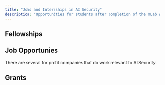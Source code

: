 ```yaml
---
title: "Jobs and Internships in AI Security"
description: "Opportunities for students after completion of the XLab AI Security Guide"
---
```


## Fellowships

<OrganizationCard
  name="XLab Summer Research Fellowship"
  description="The Existential Risk Laboratory’s (XLab) Summer Research Fellowship is a 10-week, in-person program aimed at providing students the opportunity to produce research on emerging threats including those from artificial intelligence."
  websiteUrl="https://xrisk.uchicago.edu/fellowship/"
  lightLogoPath="/images/x.png"
  darkLogoPath="/images/x_white.png"
/>

<OrganizationCard
  name="SPAR"
  description="SPAR is an AI safety and security research fellowship program. SPAR fellows apply directly to work with mentors and collaborate remotely with them over the course of the fellowship."
  websiteUrl="https://sparai.org/"
  lightLogoPath="/images/organizations/spar-light.png"
  darkLogoPath="/images/organizations/spar-dark.png"
/>

<OrganizationCard
  name="MATS"
  description="The ML Alignment & Theory Scholars (MATS) Program is an in person fellowhsip opportunity where mentees work with mentors to develop AI safety and security research."
  websiteUrl="https://www.matsprogram.org/"
  lightLogoPath="/images/organizations/mats-light.png"
  darkLogoPath="/images/organizations/mats-dark.png"
/>

## Job Opportunies

There are several for profit companies that do work relevant to AI Security.

<OrganizationCard
  name="Gray Swan"
  description="Gray Swan is a startup dedicated to improving AI Security. They offer internships and host public AI security competitions."
  websiteUrl="https://www.grayswan.ai/"
  lightLogoPath="/images/organizations/gray-swan-light.png"
  darkLogoPath="/images/organizations/gray-swan-dark.png"
/>

<OrganizationCard
  name="FAR.AI"
  description="FAR.AI does a variety of research including papers related to robustness. In addition to research, FAR.AI hosts a variety of events and programs."
  websiteUrl="https://far.ai/"
  lightLogoPath="/images/organizations/far-light.png"
  darkLogoPath="/images/organizations/far-dark.png"
/>

<OrganizationCard
  name="Center for AI Safety"
  description="Goodfire is a for-profit research company that seeks to advance the field of mechanistic interpretability. Some researchers believe this work could improve AI security."
  websiteUrl="https://safe.ai/"
  lightLogoPath="/images/organizations/cais.png"
  darkLogoPath="/images/organizations/cais.png"
/>

<OrganizationCard
  name="Goodfire"
  description="Goodfire is a for-profit research company that seeks to advance the field of mechanistic interpretability. Some researchers believe this work could improve AI security."
  websiteUrl="https://goodfire.ai"
  lightLogoPath="/images/organizations/goodfire-light.png"
  darkLogoPath="/images/organizations/goodfire-dark.png"
/>

## Grants

<OrganizationCard
  name="UK AISI"
  description="The UK AI Security institute provides funding opportunities for researchers pursuing work in AI safety or security. They also have a variety of open roles."
  websiteUrl="https://www.aisi.gov.uk/"
  lightLogoPath="/images/organizations/uk-aisi.png"
  darkLogoPath="/images/organizations/uk-aisi.png"
/>

<OrganizationCard
  name="Open Philanthropy"
  description="Open Philanthropy accepts grant applications for AI safety and security work. You may apply as an individual."
  websiteUrl="https://www.openphilanthropy.org/"
  lightLogoPath="/images/organizations/openphil.png"
  darkLogoPath="/images/organizations/openphil.png"
/>
